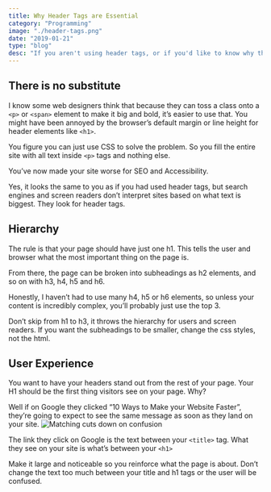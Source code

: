 ```yaml
---
title: Why Header Tags are Essential
category: "Programming"
image: "./header-tags.png"
date: "2019-01-21"
type: "blog"
desc: "If you aren't using header tags, or if you'd like to know why they're great, here's why they're a must-have on any website."
---
```


## There is no substitute

I know some web designers think that because they can toss a class onto a `<p>` or `<span>` element to make it big and bold, it’s easier to use that. You might have been annoyed by the browser’s default margin or line height for header elements like `<h1>`.

You figure you can just use CSS to solve the problem. So you fill the entire site with all text inside `<p>` tags and nothing else.

You’ve now made your site worse for SEO and Accessibility.

Yes, it looks the same to you as if you had used header tags, but search engines and screen readers don’t interpret sites based on what text is biggest. They look for header tags.

## Hierarchy

The rule is that your page should have just one h1. This tells the user and browser what the most important thing on the page is.

From there, the page can be broken into subheadings as h2 elements, and so on with h3, h4, h5 and h6.

Honestly, I haven’t had to use many h4, h5 or h6 elements, so unless your content is incredibly complex, you’ll probably just use the top 3.

Don’t skip from h1 to h3, it throws the hierarchy for users and screen readers. If you want the subheadings to be smaller, change the css styles, not the html.

## User Experience

You want to have your headers stand out from the rest of your page. Your H1 should be the first thing visitors see on your page. Why?

Well if on Google they clicked “10 Ways to Make your Website Faster”, they’re going to expect to see the same message as soon as they land on your site.
![Matching cuts down on confusion](./title-and-h1-min.png)

The link they click on Google is the text between your `<title>` tag. What they see on your site is what’s between your `<h1>`

Make it large and noticeable so you reinforce what the page is about. Don’t change the text too much between your title and h1 tags or the user will be confused.
